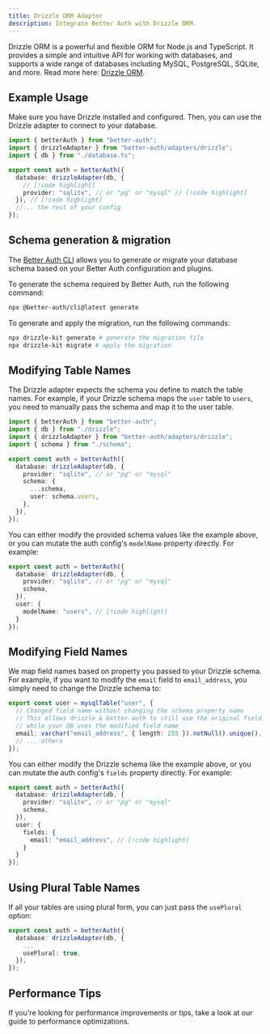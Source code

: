 ```yaml
---
title: Drizzle ORM Adapter
description: Integrate Better Auth with Drizzle ORM.
---
```


Drizzle ORM is a powerful and flexible ORM for Node.js and TypeScript. It provides a simple and intuitive API for working with databases, and supports a wide range of databases including MySQL, PostgreSQL, SQLite, and more.
Read more here: [Drizzle ORM](https://orm.drizzle.team/).

## Example Usage

Make sure you have Drizzle installed and configured.
Then, you can use the Drizzle adapter to connect to your database.

```ts title="auth.ts"
import { betterAuth } from "better-auth";
import { drizzleAdapter } from "better-auth/adapters/drizzle";
import { db } from "./database.ts";

export const auth = betterAuth({
  database: drizzleAdapter(db, {
    // [!code highlight]
    provider: "sqlite", // or "pg" or "mysql" // [!code highlight]
  }), // [!code highlight]
  //... the rest of your config
});
```

## Schema generation & migration

The [Better Auth CLI](/docs/concepts/cli) allows you to generate or migrate
your database schema based on your Better Auth configuration and plugins.

To generate the schema required by Better Auth, run the following command:

```bash title="Schema Generation"
npx @better-auth/cli@latest generate
```

To generate and apply the migration, run the following commands:

```bash title="Schema Migration"
npx drizzle-kit generate # generate the migration file
npx drizzle-kit migrate # apply the migration
```

## Modifying Table Names

The Drizzle adapter expects the schema you define to match the table names. For example, if your Drizzle schema maps the `user` table to `users`, you need to manually pass the schema and map it to the user table.

```ts
import { betterAuth } from "better-auth";
import { db } from "./drizzle";
import { drizzleAdapter } from "better-auth/adapters/drizzle";
import { schema } from "./schema";

export const auth = betterAuth({
  database: drizzleAdapter(db, {
    provider: "sqlite", // or "pg" or "mysql"
    schema: {
      ...schema,
      user: schema.users,
    },
  }),
});
```

You can either modify the provided schema values like the example above,
or you can mutate the auth config's `modelName` property directly.
For example:

```ts
export const auth = betterAuth({
  database: drizzleAdapter(db, {
    provider: "sqlite", // or "pg" or "mysql"
    schema,
  }),
  user: {
    modelName: "users", // [!code highlight]
  }
});
```

## Modifying Field Names

We map field names based on property you passed to your Drizzle schema.
For example, if you want to modify the `email` field to `email_address`,
you simply need to change the Drizzle schema to:

```ts
export const user = mysqlTable("user", {
  // Changed field name without changing the schema property name
  // This allows drizzle & better-auth to still use the original field name,
  // while your DB uses the modified field name
  email: varchar("email_address", { length: 255 }).notNull().unique(), // [!code highlight]
  // ... others
});
```

You can either modify the Drizzle schema like the example above,
or you can mutate the auth config's `fields` property directly.
For example:

```ts
export const auth = betterAuth({
  database: drizzleAdapter(db, {
    provider: "sqlite", // or "pg" or "mysql"
    schema,
  }),
  user: {
    fields: {
      email: "email_address", // [!code highlight]
    }
  }
});
```

## Using Plural Table Names

If all your tables are using plural form, you can just pass the `usePlural` option:

```ts
export const auth = betterAuth({
  database: drizzleAdapter(db, {
    ...
    usePlural: true,
  }),
});
```

## Performance Tips

If you're looking for performance improvements or tips, take a look at our guide to <Link href="/docs/guides/optimizing-for-performance">performance optimizations</Link>.
